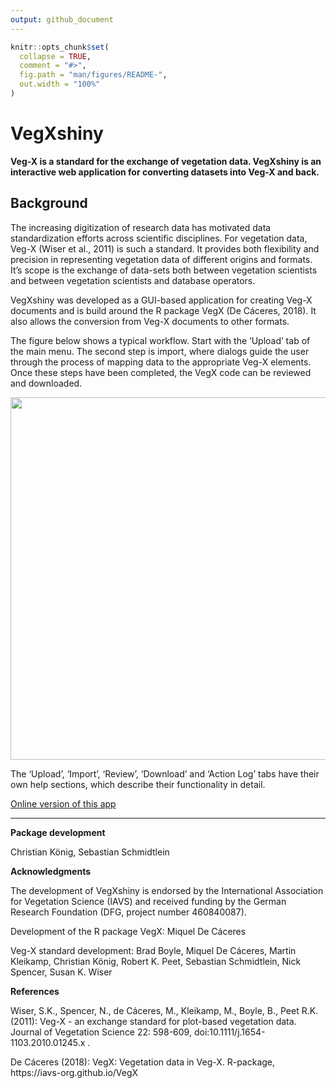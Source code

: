 ```yaml
---
output: github_document
---
```


<!-- README.md is generated from README.Rmd. Please edit that file -->

```r
knitr::opts_chunk$set(
  collapse = TRUE,
  comment = "#>",
  fig.path = "man/figures/README-",
  out.width = "100%"
)
```

# VegXshiny

**Veg-X is a standard for the exchange of vegetation data. VegXshiny is an interactive web application for converting datasets into Veg-X and back.**

## Background

The increasing digitization of research data has motivated data standardization efforts across scientific disciplines. For vegetation data, Veg-X (Wiser et al., 2011) is such a standard. It provides both flexibility and precision in representing vegetation data of different origins and formats. It's scope is the exchange of data-sets both between vegetation scientists and between vegetation scientists and database operators.

VegXshiny was developed as a GUI-based application for creating Veg-X documents and is build around the R package VegX (De Cáceres, 2018). It also allows the conversion from Veg-X documents to other formats.

The figure below shows a typical workflow. Start with the 'Upload' tab of the main menu. The second step is import, where dialogs guide the user through the process of mapping data to the appropriate Veg-X elements. Once these steps have been completed, the VegX code can be reviewed and downloaded.

<left>
![](inst/app/www/images/Flowchart.svg){width=580px}

The 'Upload', 'Import', 'Review', 'Download' and 'Action Log' tabs have their own help sections, which describe their functionality in detail.

<div style="text-align:left">
  <a href="http://37.120.167.83" target="_blank">
    Online version of this app
  </a>
</div>


-------------

**Package development**

Christian König, Sebastian Schmidtlein

**Acknowledgments**

The development of VegXshiny is endorsed by the International Association for Vegetation Science (IAVS) and received funding by the German Research Foundation (DFG, project number 460840087).

Development of the R package VegX: Miquel De Cáceres

Veg-X standard development: Brad Boyle, Miquel De Cáceres, Martin Kleikamp, Christian König, Robert K. Peet, Sebastian Schmidtlein, Nick Spencer, Susan K. Wiser

**References**

Wiser, S.K., Spencer, N., de Cáceres, M., Kleikamp, M., Boyle, B., Peet R.K. (2011): Veg-X - an exchange standard for plot-based vegetation data. Journal of Vegetation Science 22: 598-609, doi:10.1111/j.1654-1103.2010.01245.x .

De Cáceres (2018): VegX: Vegetation data in Veg-X. R-package, https://iavs-org.github.io/VegX



